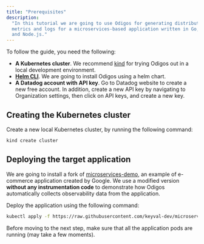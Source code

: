 ```yaml
---
title: "Prerequisites"
description:
  "In this tutorial we are going to use Odigos for generating distributed traces,
  metrics and logs for a microservices-based application written in Go, Java, Python, .NET
  and Node.js."
---
```


To follow the guide, you need the following:

- **A Kubernetes cluster**. We recommend [kind](https://kind.sigs.k8s.io/) for trying Odigos out
  in a local development environment.
- **[Helm CLI](https://helm.sh)**. We are going to install Odigos using a helm chart.
- **A Datadog account with API key**. Go to Datadog website to create a new free
  account. In addition, create a new API key by navigating to Organization
  settings, then click on API keys, and create a new key.

## Creating the Kubernetes cluster

Create a new local Kubernetes cluster, by running the following command:

```bash
kind create cluster
```

## Deploying the target application

We are going to install a fork of
[microservices-demo](https://github.com/keyval-dev/microservices-demo), an
example of e-commerce application created by Google. We use a modified version
**without any instrumentation code** to demonstrate how Odigos automatically
collects observability data from the application.

Deploy the application using the following command:

```bash
kubectl apply -f https://raw.githubusercontent.com/keyval-dev/microservices-demo/master/release/kubernetes-manifests.yaml
```

Before moving to the next step, make sure that all the application pods are
running (may take a few moments).
